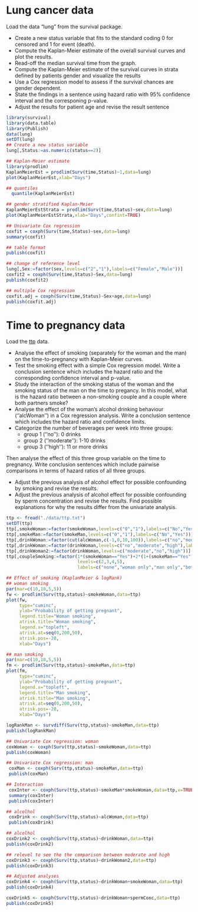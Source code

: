 

# Lung cancer data

Load the data "lung" from the survival package.

-   Create a new status variable that fits to the standard coding 0 for censored and 1 for event (death).
-   Compute the Kaplan-Meier estimate of the overall survival curves and plot the results.
-   Read-off the median survival time from the graph.
-   Compute the Kaplan-Meier estimate of the survival curves in strata defined by patients gender and visualize the results
-   Use a Cox regression model to assess if the survival chances are gender dependent.
-   State the findings in a sentence using hazard ratio with 95% confidence interval and the corresponing p-value.
-   Adjust the results for patient age and revise the result sentence

```r
library(survival)
library(data.table)
library(Publish)
data(lung)
setDT(lung)
## Create a new status variable
lung[,Status:=as.numeric(status==2)] 
```

```r
## Kaplan-Meier estimate
library(prodlim)
KaplanMeierEst = prodlim(Surv(time,Status)~1,data=lung)
plot(KaplanMeierEst,xlab="Days") 
```

```r
## quantiles
  quantile(KaplanMeierEst) 
```

```r
## gender stratified Kaplan-Meier
KaplanMeierEstStrata = prodlim(Surv(time,Status)~sex,data=lung)
plot(KaplanMeierEstStrata,xlab="Days",confint=TRUE) 
```

```r
## Univariate Cox regression
coxfit = coxph(Surv(time,Status)~sex,data=lung)
summary(coxfit) 
```

```r
## table format
publish(coxfit) 
```

```r
## change of reference level
lung[,Sex:=factor(sex,levels=c("2","1"),labels=c("Female","Male"))]
coxfit2 = coxph(Surv(time,Status)~Sex,data=lung)
publish(coxfit2) 
```

```r
## multiple Cox regression
coxfit.adj = coxph(Surv(time,Status)~Sex+age,data=lung)
publish(coxfit.adj) 
```


# Time to pregnancy data

Load the [ttp](https://publicifsv.sund.ku.dk/~tag/Teaching/share/data/ttp.html) data.

-   Analyse the effect of smoking (separately for the woman and the man) on the time-to-pregnancy with Kaplan-Meier curves.
-   Test the smoking effect with a simple Cox regression model. Write a conclusion sentence which includes the hazard ratio and the corresponding confidence interval and p-value.
-   Study the interaction of the smoking status of the woman and the smoking status of the man on the time to pregancy. In this model, what is the hazard ratio between a non-smoking couple and a couple where both partners smoke?
-   Analyse the effect of the woman's alcohol drinking behaviour (''alcWoman'') in a Cox regression analysis. Write a conclusion sentence which includes the hazard ratio and confidence limits.
-   Categorize the number of beverages per week into three groups:  
    -   group 1 (''no''): 0 drinks
    -   group 2 (''moderate''): 1-10 drinks
    -   group 3 (''high''): 11 or more drinks

Then analyse the effect of this three group variable on the time to pregnancy. Write conclusion sentences which include pairwise comparisons in terms of hazard ratios of all three groups. 

-   Adjust the previous analysis of alcohol effect for possible confounding by smoking and revise the results.
-   Adjust the previous analysis of alcohol effect for possible confounding by sperm concentration and revise the results. Find possible explanations for why the results differ from the univariate analysis.

```r
ttp <- fread("./data/ttp.txt")
setDT(ttp)
ttp[,smokeWoman:=factor(smokeWoman,levels=c("0","1"),labels=c("No","Yes"))]
ttp[,smokeMan:=factor(smokeMan,levels=c("0","1"),labels=c("No","Yes"))]
ttp[,drinkWoman:=factor(cut(alcWoman,c(-1,0,10,100)),labels=c("no","moderate","high"))]
ttp[,drinkWoman:=factor(drinkWoman,levels=c("no","moderate","high"),labels=c("no","moderate","high"))]
ttp[,drinkWoman2:=factor(drinkWoman,levels=c("moderate","no","high"))]
ttp[,coupleSmoking:=factor(1*(smokeWoman=="Yes")+2*(1+(smokeMan=="Yes")),
                           levels=c(2,3,4,5),
                           labels=c("none","woman only","man only","both"))] 
```

```r
## Effect of smoking (KaplanMeier & logRank)
## woman smoking
par(mar=c(10,10,5,5))
fw <- prodlim(Surv(ttp,status)~smokeWoman,data=ttp)
plot(fw,
     type="cuminc",
     ylab="Probability of getting pregnant",
     legend.title="Woman smoking",
     atrisk.title="Woman smoking",
     legend.x="topleft",
     atrisk.at=seq(0,200,50),
     atrisk.pos=-20,
     xlab="Days") 
```

```r
## man smoking
par(mar=c(10,10,5,5))
fm <- prodlim(Surv(ttp,status)~smokeMan,data=ttp)
plot(fm,
     type="cuminc",
     ylab="Probability of getting pregnant",
     legend.x="topleft",
     legend.title="Man smoking",
     atrisk.title="Man smoking",
     atrisk.at=seq(0,200,50),
     atrisk.pos=-20,
     xlab="Days") 
```

```r
logRankMan <- survdiff(Surv(ttp,status)~smokeMan,data=ttp)
publish(logRankMan) 
```

```r
## Univariate Cox regression: woman
coxWoman <- coxph(Surv(ttp,status)~smokeWoman,data=ttp)
publish(coxWoman) 
```

```r
## Univariate Cox regression: man
 coxMan <- coxph(Surv(ttp,status)~smokeMan,data=ttp)
 publish(coxMan) 
```

```r
## Interaction
 coxInter <- coxph(Surv(ttp,status)~smokeMan*smokeWoman,data=ttp,x=TRUE)
 summary(coxInter)
 publish(coxInter) 
```

```r
## alcolhol
 coxDrink <- coxph(Surv(ttp,status)~alcWoman,data=ttp)
 publish(coxDrink) 
```

```r
## alcolhol 
coxDrink2 <- coxph(Surv(ttp,status)~drinkWoman,data=ttp)
publish(coxDrink2) 
```

```r
## relevel to see the the comparison between moderate and high
coxDrink3 <- coxph(Surv(ttp,status)~drinkWoman2,data=ttp)
publish(coxDrink3) 
```

```r
## Adjusted analyses
coxDrink4 <- coxph(Surv(ttp,status)~drinkWoman+smokeWoman,data=ttp)
publish(coxDrink4) 
```

```r
coxDrink5 <- coxph(Surv(ttp,status)~drinkWoman+spermConc,data=ttp)
publish(coxDrink5) 
```

